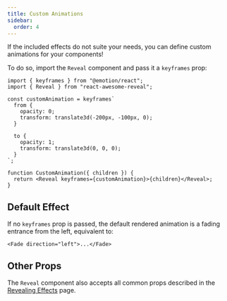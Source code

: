 ```yaml
---
title: Custom Animations
sidebar:
  order: 4
---
```


If the included effects do not suite your needs, you can define custom animations for your components!

To do so, import the `Reveal` component and pass it a `keyframes` prop:

```tsx
import { keyframes } from "@emotion/react";
import { Reveal } from "react-awesome-reveal";

const customAnimation = keyframes`
  from {
    opacity: 0;
    transform: translate3d(-200px, -100px, 0);
  }

  to {
    opacity: 1;
    transform: translate3d(0, 0, 0);
  }
`;

function CustomAnimation({ children }) {
  return <Reveal keyframes={customAnimation}>{children}</Reveal>;
}
```

## Default Effect

If no `keyframes` prop is passed, the default rendered animation is a fading entrance from the left, equivalent to:

```tsx
<Fade direction="left">...</Fade>
```

## Other Props

The `Reveal` component also accepts all common props described in the [Revealing Effects](/guides/revealing-effects#animation-props) page.

